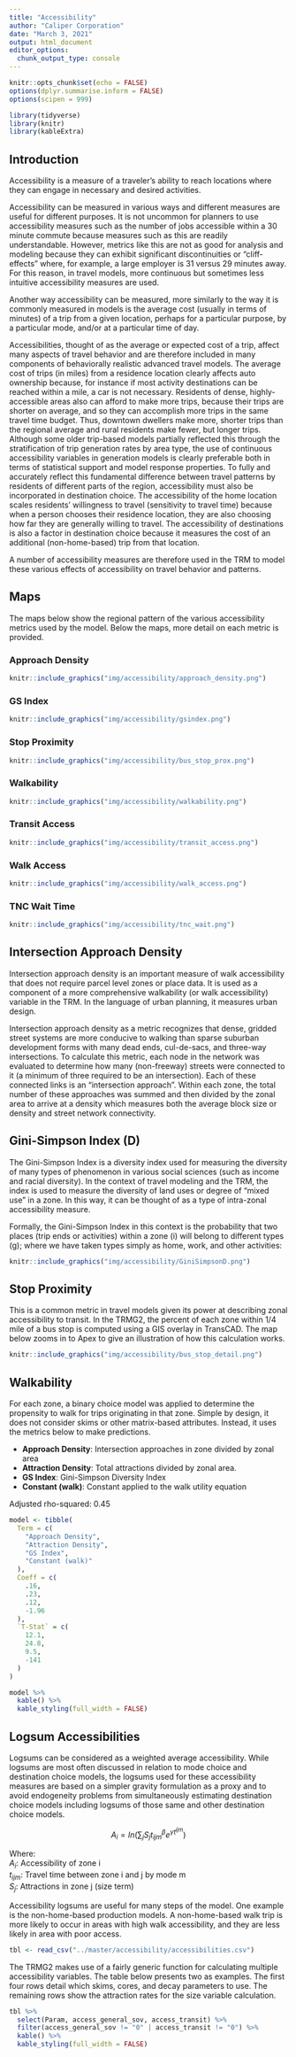 ```yaml
---
title: "Accessibility"
author: "Caliper Corporation"
date: "March 3, 2021"
output: html_document
editor_options: 
  chunk_output_type: console
---
```



```r
knitr::opts_chunk$set(echo = FALSE)
options(dplyr.summarise.inform = FALSE)
options(scipen = 999)

library(tidyverse)
library(knitr)
library(kableExtra)
```

## Introduction

Accessibility is a measure of a traveler's ability to reach locations where they
can engage in necessary and desired activities.

Accessibility can be measured in various ways and different measures are useful
for different purposes. It is not uncommon for planners to use accessibility
measures such as the number of jobs accessible within a 30 minute commute
because measures such as this are readily understandable. However, metrics like
this are not as good for analysis and modeling because they can exhibit
significant discontinuities or "cliff-effects" where, for example, a large
employer is 31 versus 29 minutes away. For this reason, in travel models, more
continuous but sometimes less intuitive accessibility measures are used.  

Another way accessibility can be measured, more similarly to the way it is
commonly measured in models is the average cost (usually in terms of minutes) of
a trip from a given location, perhaps for a particular purpose, by a particular
mode, and/or at a particular time of day.

Accessibilities, thought of as the average or expected cost of a trip, affect
many aspects of travel behavior and are therefore included in many components of
behaviorally realistic advanced travel models. The average cost of trips (in
miles) from a residence location clearly affects auto ownership because, for
instance if most activity destinations can be reached within a mile, a car is
not necessary. Residents of dense, highly-accessible areas also can afford to
make more trips, because their trips are shorter on average, and so they can accomplish
more trips in the same travel time budget. Thus, downtown dwellers make more,
shorter trips than the regional average and rural residents make fewer, but
longer trips. Although some older trip-based models partially reflected this
through the stratification of trip generation rates by area type, the use of
continuous accessibility variables in generation models is clearly preferable
both in terms of statistical support and model response properties. To fully and
accurately reflect this fundamental difference between travel patterns by
residents of different parts of the region, accessibility must also be
incorporated in destination choice. The accessibility of the home location
scales residents' willingness to travel (sensitivity to travel time) because when
a person chooses their residence location, they are also choosing how far they
are generally willing to travel.  The accessibility of destinations is also a 
factor in destination choice because it measures the cost of an additional 
(non-home-based) trip from that location.  

A number of accessibility measures are therefore used in the TRM to model these
various effects of accessibility on travel behavior and patterns.

## Maps {.tabset}

The maps below show the regional pattern of the various accessibility metrics
used by the model. Below the maps, more detail on each metric is provided.

### Approach Density

```r
knitr::include_graphics("img/accessibility/approach_density.png")
```

### GS Index

```r
knitr::include_graphics("img/accessibility/gsindex.png")
```

### Stop Proximity

```r
knitr::include_graphics("img/accessibility/bus_stop_prox.png")
```

### Walkability

```r
knitr::include_graphics("img/accessibility/walkability.png")
```

### Transit Access

```r
knitr::include_graphics("img/accessibility/transit_access.png")
```

### Walk Access

```r
knitr::include_graphics("img/accessibility/walk_access.png")
```

### TNC Wait Time

```r
knitr::include_graphics("img/accessibility/tnc_wait.png")
```

## Intersection Approach Density

Intersection approach density is an important measure of walk accessibility that
does not require parcel level zones or place data. It is used as a component of
a more comprehensive walkability (or walk accessibility) variable in the TRM. In
the language of urban planning, it measures urban design.  

Intersection approach density as a metric recognizes that dense, gridded street
systems are more conducive to walking than sparse suburban development forms
with many dead ends, cul-de-sacs, and three-way intersections. To calculate this
metric, each node in the network was evaluated to determine how many
(non-freeway) streets were connected to it (a minimum of three required to be an
intersection). Each of these connected links is an "intersection approach".
Within each zone, the total number of these approaches was summed and then
divided by the zonal area to arrive at a density which measures both the average
block size or density and street network connectivity.

## Gini-Simpson Index (D)

The Gini-Simpson Index is a diversity index used for measuring the diversity of
many types of phenomenon in various social sciences (such as income and racial
diversity). In the context of travel modeling and the TRM, the index is used to
measure the diversity of land uses or degree of "mixed use" in a zone. In this
way, it can be thought of as a type of intra-zonal accessibility measure.

Formally, the Gini-Simpson Index in this context is the probability that two
places (trip ends or activities) within a zone (i) will belong to different
types (g); where we have taken types simply as home, work, and other activities:  

```r
knitr::include_graphics("img/accessibility/GiniSimpsonD.png")
```

## Stop Proximity

This is a common metric in travel models given its power at describing zonal
accessibility to transit. In the TRMG2, the percent of each zone within 1/4 mile
of a bus stop is computed using a GIS overlay in TransCAD. The map below zooms
in to Apex to give an illustration of how this calculation works.

```r
knitr::include_graphics("img/accessibility/bus_stop_detail.png")
```

## Walkability

For each zone, a binary choice model was applied to determine the propensity to
walk for trips originating in that zone. Simple by design, it does not consider
skims or other matrix-based attributes. Instead, it uses the metrics below to
make predictions.

- **Approach Density**: Intersection approaches in zone divided by zonal area
- **Attraction Density**: Total attractions divided by zonal area.
- **GS Index**: Gini-Simpson Diversity Index
- **Constant (walk)**: Constant applied to the walk utility equation

Adjusted rho-squared: 0.45

```r
model <- tibble(
  Term = c(
    "Approach Density",
    "Attraction Density",
    "GS Index",
    "Constant (walk)"
  ),
  Coeff = c(
    .16,
    .23,
    .12,
    -1.96
  ),
  `T-Stat` = c(
    12.1,
    24.8,
    9.5,
    -141
  )
)

model %>%
  kable() %>%
  kable_styling(full_width = FALSE)
```

## Logsum Accessibilities

Logsums can be considered as a weighted average accessibility. While logsums are
most often discussed in relation to mode choice and destination choice models,
the logsums used for these accessibility measures are based on a simpler gravity
formulation as a proxy and to avoid endogeneity problems from simultaneously
estimating destination choice models including logsums of those same and other
destination choice models.

$$A_i = ln(\sum_j S_jt_{ijm}^{\beta}e^{\gamma t^{ijm}})$$

Where:  
$A_i$: Accessibility of zone i  
$t_{ijm}$: Travel time between zone i and j by mode m  
$S_j$: Attractions in zone j (size term)

Accessibility logsums are useful for many steps of the model. One example is the non-home-based production models. A non-home-based walk trip is more likely
to occur in areas with high walk accessibility, and they are less likely in area
with poor access.

```r
tbl <- read_csv("../master/accessibility/accessibilities.csv")
```

The TRMG2 makes use of a fairly generic function for calculating multiple
accessibility variables. The table below presents two as examples. The first
four rows detail which skims, cores, and decay parameters to use. The remaining
rows show the attraction rates for the size variable calculation.

```r
tbl %>%
  select(Param, access_general_sov, access_transit) %>%
  filter(access_general_sov != "0" | access_transit != "0") %>%
  kable() %>%
  kable_styling(full_width = FALSE)
```

